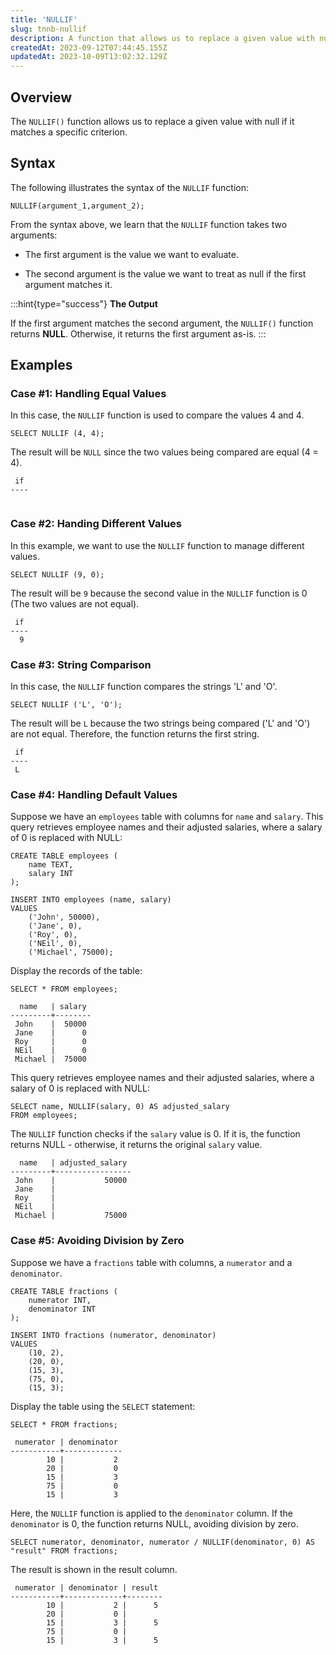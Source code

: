 ```yaml
---
title: 'NULLIF'
slug: tnnb-nullif
description: A function that allows us to replace a given value with null if it matches a specific criterion. Let's walk through this function in this article.
createdAt: 2023-09-12T07:44:45.155Z
updatedAt: 2023-10-09T13:02:32.129Z
---
```


## **Overview**

The `NULLIF()` function allows us to replace a given value with null if it matches a specific criterion.&#x20;

## **Syntax**

The following illustrates the syntax of the `NULLIF` function:

```pgsql
NULLIF(argument_1,argument_2);
```

From the syntax above, we learn that the `NULLIF` function takes two arguments:

*   The first argument is the value we want to evaluate.

*   The second argument is the value we want to treat as null if the first argument matches it.

:::hint{type="success"}
**The Output**

If the first argument matches the second argument, the `NULLIF()` function returns **NULL**. Otherwise, it returns the first argument as-is.
:::

## **Examples**

### Case #1: Handling Equal Values

In this case, the `NULLIF` function is used to compare the values 4 and 4.&#x20;

```pgsql
SELECT NULLIF (4, 4);
```

The result will be `NULL` since the two values being compared are equal (4 = 4).

```pgsql
 if 
----
   
```

### Case #2: Handing Different Values

In this example, we want to use the `NULLIF` function to manage different values.&#x20;

```pgsql
SELECT NULLIF (9, 0);
```

The result will be `9` because the second value in the `NULLIF` function is 0 (The two values are not equal).

```pgsql
 if 
----
  9
```

### Case #3: String Comparison

In this case, the `NULLIF` function compares the strings 'L' and 'O'.&#x20;

```pgsql
SELECT NULLIF ('L', 'O');
```

The result will be `L` because the two strings being compared ('L' and 'O') are not equal. Therefore, the function returns the first string.

```pgsql
 if 
----
 L
```

### Case #4: **Handling Default Values**

Suppose we have an `employees` table with columns for `name` and `salary`. This query retrieves employee names and their adjusted salaries, where a salary of 0 is replaced with NULL:

```pgsql
CREATE TABLE employees (
    name TEXT,
    salary INT
);

INSERT INTO employees (name, salary)
VALUES
    ('John', 50000),
    ('Jane', 0),
    ('Roy', 0),
    ('NEil', 0),
    ('Michael', 75000);
```

Display the records of the table:

```pgsql
SELECT * FROM employees;
```

```pgsql
  name   | salary 
---------+--------
 John    |  50000
 Jane    |      0
 Roy     |      0
 NEil    |      0
 Michael |  75000
```

This query retrieves employee names and their adjusted salaries, where a salary of 0 is replaced with NULL:

```pgsql
SELECT name, NULLIF(salary, 0) AS adjusted_salary
FROM employees;
```

The `NULLIF` function checks if the `salary` value is 0. If it is, the function returns NULL - otherwise, it returns the original `salary` value.&#x20;

```pgsql
  name   | adjusted_salary 
---------+-----------------
 John    |           50000
 Jane    |                
 Roy     |                
 NEil    |                
 Michael |           75000
```

### Case #5: **Avoiding Division by Zero**

Suppose we have a `fractions` table with columns, a `numerator` and a `denominator`.&#x20;

```pgsql
CREATE TABLE fractions (
    numerator INT,
    denominator INT
);

INSERT INTO fractions (numerator, denominator)
VALUES
    (10, 2),
    (20, 0),
    (15, 3),
    (75, 0),
    (15, 3);
```

Display the table using the `SELECT` statement:

```pgsql
SELECT * FROM fractions;
```

```pgsql
 numerator | denominator 
-----------+-------------
        10 |           2
        20 |           0
        15 |           3
        75 |           0
        15 |           3
```

Here, the `NULLIF` function is applied to the `denominator` column. If the `denominator` is 0, the function returns NULL, avoiding division by zero.

```pgsql
SELECT numerator, denominator, numerator / NULLIF(denominator, 0) AS "result" FROM fractions;
```

The result is shown in the result column.&#x20;

```pgsql
 numerator | denominator | result 
-----------+-------------+--------
        10 |           2 |      5
        20 |           0 |       
        15 |           3 |      5
        75 |           0 |       
        15 |           3 |      5
```

